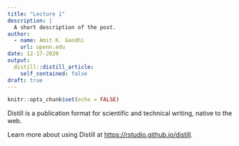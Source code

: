 ```yaml
---
title: "Lecture 1"
description: |
  A short description of the post.
author:
  - name: Amit K. Gandhi
    url: upenn.edu
date: 12-17-2020
output:
  distill::distill_article:
    self_contained: false
draft: true
---
```



```r
knitr::opts_chunk$set(echo = FALSE)
```

Distill is a publication format for scientific and technical writing, native to the web.

Learn more about using Distill at <https://rstudio.github.io/distill>.



